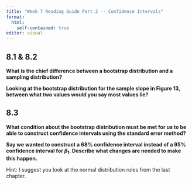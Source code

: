 ```yaml
---
title: "Week 7 Reading Guide Part 2 -- Confidence Intervals"
format: 
  html:
    self-contained: true
editor: visual
---
```


## 8.1 & 8.2 

**What is the chief difference between a bootstrap distribution and a sampling distribution?**

**Looking at the bootstrap distribution for the sample slope in Figure 13, between what two values would you say most values lie?**


## 8.3 

**What condition about the bootstrap distribution must be met for us to be able to construct confidence intervals using the standard error method?**


**Say we wanted to construct a 68% confidence interval instead of a 95% confidence interval for $\beta_1$. Describe what changes are needed to make this happen.**

::: {.callout-tip}
Hint: I suggest you look at the normal distribution rules from the last chapter.
:::


